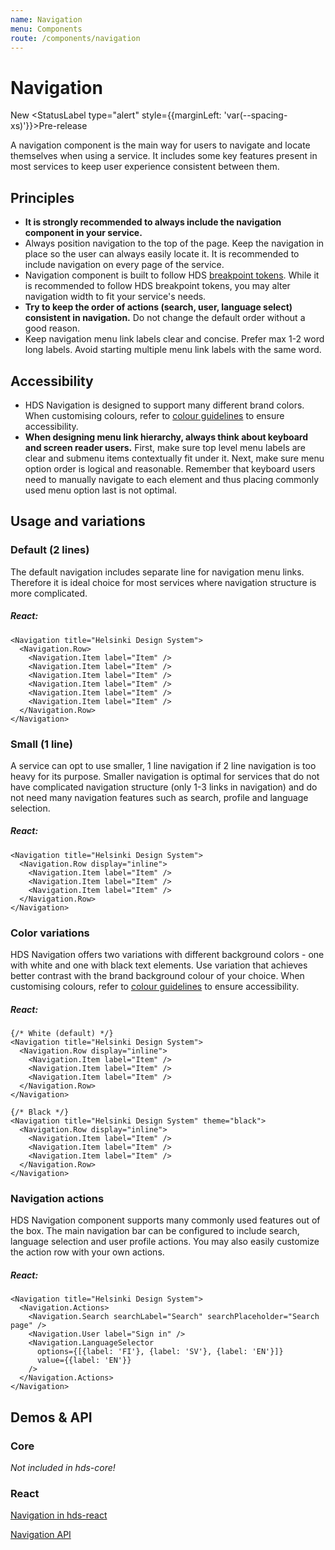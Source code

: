 ```yaml
---
name: Navigation
menu: Components
route: /components/navigation
---
```




# Navigation

<StatusLabel>New</StatusLabel>
<StatusLabel type="alert" style={{marginLeft: 'var(--spacing-xs)'}}>Pre-release</StatusLabel> 

<LargeParagraph>
  A navigation component is the main way for users to navigate and locate themselves when using a service. It includes some key features present in most services to keep user experience consistent between them.
</LargeParagraph>

## Principles

- **It is strongly recommended to always include the navigation component in your service.**
- Always position navigation to the top of the page. Keep the navigation in place so the user can always easily locate it. It is recommended to include navigation on every page of the service.
- Navigation component is built to follow HDS [breakpoint tokens](/design-tokens/breakpoints). While it is recommended to follow HDS breakpoint tokens, you may alter navigation width to fit your service's needs.
- **Try to keep the order of actions (search, user, language select) consistent in navigation.** Do not change the default order without a good reason.
- Keep navigation menu link labels clear and concise. Prefer max 1-2 word long labels. Avoid starting multiple menu link labels with the same word.

## Accessibility

- HDS Navigation is designed to support many different brand colors. When customising colours, refer to [colour guidelines](/design-tokens/colour "Colour") to ensure accessibility.
- **When designing menu link hierarchy, always think about keyboard and screen reader users.** First, make sure top level menu labels are clear and submenu items contextually fit under it. Next, make sure menu option order is logical and reasonable. Remember that keyboard users need to manually navigate to each element and thus placing commonly used menu option last is not optimal.

## Usage and variations

### Default (2 lines)

The default navigation includes separate line for navigation menu links. Therefore it is ideal choice for most services where navigation structure is more complicated.

<Playground>
<Navigation title="Helsinki Design System">
  <Navigation.Row>
    <Navigation.Item label="Item" />
    <Navigation.Item label="Item" />
    <Navigation.Item label="Item" />
    <Navigation.Item label="Item" />
    <Navigation.Item label="Item" />
    <Navigation.Item label="Item" />
  </Navigation.Row>
</Navigation>
</Playground>

##### React:
```tsx
<Navigation title="Helsinki Design System">
  <Navigation.Row>
    <Navigation.Item label="Item" />
    <Navigation.Item label="Item" />
    <Navigation.Item label="Item" />
    <Navigation.Item label="Item" />
    <Navigation.Item label="Item" />
    <Navigation.Item label="Item" />
  </Navigation.Row>
</Navigation>
```

### Small (1 line)

A service can opt to use smaller, 1 line navigation if 2 line navigation is too heavy for its purpose. Smaller navigation is optimal for services that do not have complicated navigation structure (only 1-3 links in navigation) and do not need many navigation features such as search, profile and language selection.

<Playground>
<Navigation title="Helsinki Design System">
  <Navigation.Row display="inline">
    <Navigation.Item label="Item" />
    <Navigation.Item label="Item" />
    <Navigation.Item label="Item" />
  </Navigation.Row>
</Navigation>
</Playground>

##### React:
```tsx
<Navigation title="Helsinki Design System">
  <Navigation.Row display="inline">
    <Navigation.Item label="Item" />
    <Navigation.Item label="Item" />
    <Navigation.Item label="Item" />
  </Navigation.Row>
</Navigation>
```

### Color variations

HDS Navigation offers two variations with different background colors - one with white and one with black text elements. Use variation that achieves better contrast with the brand background colour of your choice. When customising colours, refer to [colour guidelines](/design-tokens/colour "Colour") to ensure accessibility.

<Playground>
<Navigation title="Helsinki Design System">
  <Navigation.Row display="inline">
    <Navigation.Item label="Item" />
    <Navigation.Item label="Item" />
    <Navigation.Item label="Item" />
  </Navigation.Row>
</Navigation>
<Navigation title="Helsinki Design System" theme="black">
  <Navigation.Row display="inline">
    <Navigation.Item label="Item" />
    <Navigation.Item label="Item" />
    <Navigation.Item label="Item" />
  </Navigation.Row>
</Navigation>
</Playground>

##### React:
```tsx
{/* White (default) */}
<Navigation title="Helsinki Design System">
  <Navigation.Row display="inline">
    <Navigation.Item label="Item" />
    <Navigation.Item label="Item" />
    <Navigation.Item label="Item" />
  </Navigation.Row>
</Navigation>

{/* Black */}
<Navigation title="Helsinki Design System" theme="black">
  <Navigation.Row display="inline">
    <Navigation.Item label="Item" />
    <Navigation.Item label="Item" />
    <Navigation.Item label="Item" />
  </Navigation.Row>
</Navigation>
```

### Navigation actions

HDS Navigation component supports many commonly used features out of the box. The main navigation bar can be configured to include search, language selection and user profile actions. You may also easily customize the action row with your own actions.

<Playground>
<Navigation title="Helsinki Design System">
  <Navigation.Actions>
    <Navigation.Search searchLabel="Search" searchPlaceholder="Search page" />
    <Navigation.User label="Sign in" />
    <Navigation.LanguageSelector
      options={[{label: 'FI'}, {label: 'SV'}, {label: 'EN'}]}
      value={{label: 'EN'}}
    />
  </Navigation.Actions>
</Navigation>
</Playground>

##### React:
```tsx
<Navigation title="Helsinki Design System">
  <Navigation.Actions>
    <Navigation.Search searchLabel="Search" searchPlaceholder="Search page" />
    <Navigation.User label="Sign in" />
    <Navigation.LanguageSelector
      options={[{label: 'FI'}, {label: 'SV'}, {label: 'EN'}]}
      value={{label: 'EN'}}
    />
  </Navigation.Actions>
</Navigation>
```

## Demos & API

### Core

_Not included in hds-core!_

### React

[Navigation in hds-react](/storybook/react/?path=/story/components-navigation--example)

[Navigation API](/storybook/react/?path=/docs/components-navigation--example)
